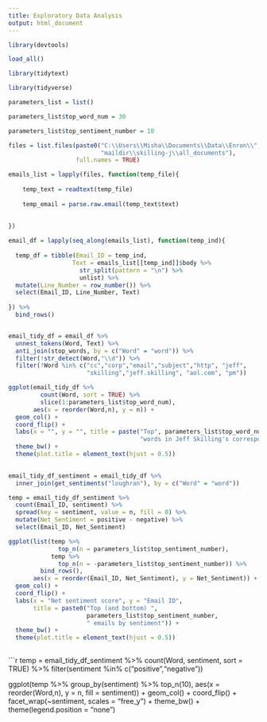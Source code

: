 ```yaml
---
title: Exploratory Data Analysis
output: html_document
---
```



```r

library(devtools)

load_all()

library(tidytext)

library(tidyverse)

```

```r

parameters_list = list()

parameters_list$top_word_num = 30

parameters_list$top_sentiment_number = 10

```


```r


files = list.files(paste0("C:\\Users\\Misha\\Documents\\Data\\Enron\\",
                          "maildir\\skilling-j\\all_documents"),
                   full.names = TRUE)

emails_list = lapply(files, function(temp_file){
  
    temp_text = readtext(temp_file)
    
    temp_email = parse.raw.email(temp_text$text)
  
  
})


```


```r

email_df = lapply(seq_along(emails_list), function(temp_ind){
  
  temp_df = tibble(Email_ID = temp_ind,
                  Text = emails_list[[temp_ind]]$body %>% 
                    str_split(pattern = "\n") %>% 
                    unlist) %>% 
  mutate(Line_Number = row_number()) %>% 
  select(Email_ID, Line_Number, Text)
  
}) %>% 
  bind_rows()


email_tidy_df = email_df %>% 
  unnest_tokens(Word, Text) %>% 
  anti_join(stop_words, by = c("Word" = "word")) %>% 
  filter(!str_detect(Word,"\\d")) %>% 
  filter(!Word %in% c("cc","corp","email","subject","http", "jeff",
                      "skilling","jeff.skilling", "aol.com", "pm"))

```

```r

ggplot(email_tidy_df %>% 
         count(Word, sort = TRUE) %>% 
         slice(1:parameters_list$top_word_num),
       aes(x = reorder(Word,n), y = n)) + 
  geom_col() + 
  coord_flip() + 
  labs(x = "", y = "", title = paste("Top", parameters_list$top_word_num,
                                     "words in Jeff Skilling's correspondence")) + 
  theme_bw() + 
  theme(plot.title = element_text(hjust = 0.5))
    

```

```r

email_tidy_df_sentiment = email_tidy_df %>% 
  inner_join(get_sentiments("loughran"), by = c("Word" = "word"))

```

```r

temp = email_tidy_df_sentiment %>% 
  count(Email_ID, sentiment) %>% 
  spread(key = sentiment, value = n, fill = 0) %>% 
  mutate(Net_Sentiment = positive - negative) %>% 
  select(Email_ID, Net_Sentiment)

ggplot(list(temp %>% 
              top_n(n = parameters_list$top_sentiment_number),
            temp %>% 
              top_n(n = -parameters_list$top_sentiment_number)) %>% 
         bind_rows(),
       aes(x = reorder(Email_ID, Net_Sentiment), y = Net_Sentiment)) + 
  geom_col() + 
  coord_flip() + 
  labs(x = "Net sentiment score", y = "Email ID",
       title = paste0("Top (and bottom) ",
                      parameters_list$top_sentiment_number,
                      " emails by sentiment")) + 
  theme_bw() + 
  theme(plot.title = element_text(hjust = 0.5))
  

```

```r

temp = email_tidy_df_sentiment %>% 
  count(Word, sentiment, sort = TRUE) %>% 
  filter(sentiment %in% c("positive","negative"))

ggplot(temp %>% 
         group_by(sentiment) %>% 
         top_n(10), aes(x = reorder(Word,n), y = n, fill = sentiment)) + 
  geom_col() + 
  coord_flip() + 
  facet_wrap(~sentiment, scales = "free_y") + 
  theme_bw() + 
  theme(legend.position = "none")



